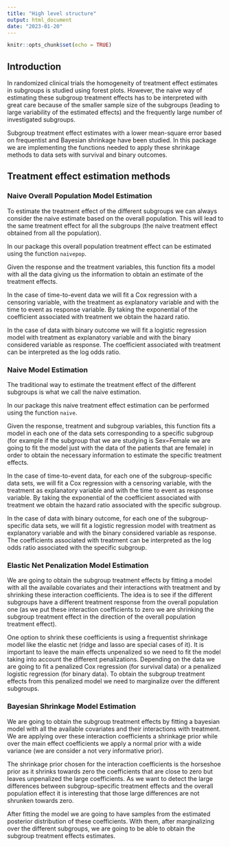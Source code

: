 ```yaml
---
title: "High level structure"
output: html_document
date: "2023-01-20"
---
```


```r
knitr::opts_chunk$set(echo = TRUE)
```

## Introduction

In randomized clinical trials the homogeneity of treatment effect estimates in subgroups is studied using forest plots. However, the naive way of estimating  these subgroup treatment effects has to be interpreted with great care because of the smaller sample size of the subgroups (leading to large variability of the estimated effects) and the frequently large number of investigated subgroups. 

Subgroup treatment effect estimates with a lower mean-square error based on frequentist and Bayesian shrinkage have been studied. In this package we are implementing the functions needed to apply these shrinkage methods to data sets with survival and binary outcomes.


## Treatment effect estimation methods

### Naive Overall Population Model Estimation

To estimate the treatment effect of the different subgroups we can always consider the naive estimate based on the overall population. This will lead to the same treatment effect for all the subgroups (the naive treatment effect obtained from all the population).

In our package this overall population treatment effect can be estimated using the function `naivepop`.

Given the response and the treatment variables, this function fits a model with all the data giving us the information to obtain an estimate of the treatment effects.

In the case of time-to-event data we will fit a Cox regression with a censoring variable, with the treatment as explanatory variable and with the time to event as response variable. By taking the exponential of the coefficient associated with treatment we obtain the hazard ratio. 

In the case of data with binary outcome we will fit a logistic regression model with treatment as explanatory variable and with the binary considered variable as response. The coefficient associated with treatment can be interpreted as the log odds ratio.


### Naive Model Estimation
The traditional way to estimate the treatment effect of the different subgroups is what we call the naive estimation.

In our package this naive treatment effect estimation can be performed using the function `naive`.

Given the response, treatment and subgroup variables, this function fits a model in each one of the data sets corresponding to a specific subgroup (for example if the subgroup that we are studying is Sex=Female we are going to fit the model just with the data of the patients that are female) in order to obtain the necessary information to estimate the specific treatment effects.

In the case of time-to-event data, for each one of the subgroup-specific data sets, we will fit a Cox regression with a censoring variable, with the treatment as explanatory variable and with the time to event as response variable. By taking the exponential of the coefficient associated with treatment we obtain the hazard ratio associated with the specific subgroup.

In the case of data with binary outcome, for each one of the subgroup-specific data sets, we will fit a logistic regression model with treatment as explanatory variable and with the binary considered variable as response. The coefficients associated with treatment can be interpreted as the log odds ratio associated with the specific subgroup.


### Elastic Net Penalization Model Estimation
We are going to obtain the subgroup treatment effects by fitting a model with all the available covariates and their interactions with treatment and by shrinking these interaction coefficients. The idea is to see if the different subgroups have a different treatment response from the overall population one (as we put these interaction coefficients to zero we are shrinking the subgroup treatment effect in the direction of the overall population treatment effect).

One option to shrink these coefficients is using a frequentist shrinkage model like the elastic net (ridge and lasso are special cases of it). It is important to leave the main effects unpenalized so we need to fit the model taking into account the different penalizations. Depending on the data we are going to fit a penalized Cox regression (for survival data) or a penalized logistic regression (for binary data). To obtain the subgroup treatment effects from this penalized model we need to marginalize over the different subgroups. 


### Bayesian Shrinkage Model Estimation
We are going to obtain the subgroup treatment effects by fitting a bayesian model with all the available covariates and their interactions with treatment. We are applying over these interaction coefficients a shrinkage prior while over the main effect coefficients we apply a normal prior with a wide variance (we are consider a not very informative prior). 

The shrinkage prior chosen for the interaction coefficients is the horseshoe prior as it shrinks towards zero the coefficients that are close to zero but leaves unpenalized the large coefficients. As we want to detect the large differences between subgroup-specific treatment effects and the overall population effect it is interesting that those large differences are not shrunken towards zero. 

After fitting the model we are going to have samples from the estimated posterior distribution of these coefficients. With them, after marginalizing over the different subgroups, we are going to be able to obtain the subgroup treatment effects estimates.



